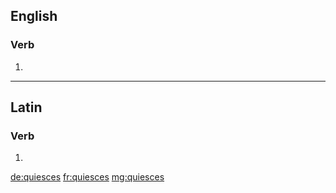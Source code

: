 ==English==

===Verb===
{{head|en|verb form}}

# {{en-third-person singular of|quiesce}}

----

==Latin==

===Verb===
{{la-verb-form|quiēscēs}}

# {{conjugation of|quiēscō||2|s|fut|act|ind|lang=la}}

[[de:quiesces]]
[[fr:quiesces]]
[[mg:quiesces]]
